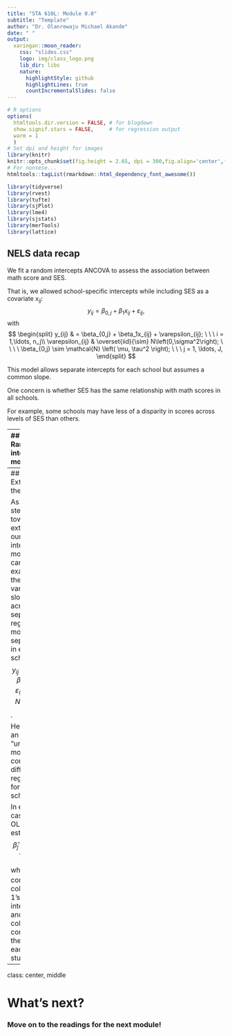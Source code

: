 ```yaml
---
title: "STA 610L: Module 0.0"
subtitle: "Template"
author: "Dr. Olanrewaju Michael Akande"
date: " "
output:
  xaringan::moon_reader:
    css: "slides.css"
    logo: img/class_logo.png
    lib_dir: libs
    nature:
      highlightStyle: github
      highlightLines: true
      countIncrementalSlides: false
---
```


```r
# R options
options(
  htmltools.dir.version = FALSE, # for blogdown
  show.signif.stars = FALSE,     # for regression output
  warm = 1
  )
# Set dpi and height for images
library(knitr)
knitr::opts_chunk$set(fig.height = 2.65, dpi = 300,fig.align='center',fig.show='hold',size='footnotesize', small.mar=TRUE) 
# For nonsese...
htmltools::tagList(rmarkdown::html_dependency_font_awesome())
```

```r
library(tidyverse)
library(rvest)
library(tufte)
library(sjPlot)
library(lme4)
library(sjstats)
library(merTools)
library(lattice)
```



## NELS data recap

We fit a random intercepts ANCOVA to assess the association between math score and SES.

That is, we allowed school-specific intercepts while including SES as a covariate $x_{ij}$:
$$y_{ij} = \beta_{0,j}+\beta_1x_{ij} + \varepsilon_{ij},$$
with
$$
\begin{split}
y_{ij} & = \beta_{0,j} + \beta_1x_{ij} + \varepsilon_{ij}; \ \ \ i = 1,\ldots, n_j\\
\varepsilon_{ij} & \overset{iid}{\sim} N\left(0,\sigma^2\right); \ \ \ \  \beta_{0,j} \sim \mathcal{N} \left( \mu, \tau^2 \right); \ \ \ j = 1, \ldots, J,
\end{split}
$$

This model allows separate intercepts for each school but assumes a common slope.

One concern is whether SES has the same relationship with math scores in all schools.

For example, some schools may have less of a disparity in scores across levels of SES than others.




---
## Random intercepts model


```r
load('data/nels.Rdata')
avmscore.schools <- tapply(nels$mscore,nels$school,mean,na.rm=TRUE)
id.schools <- names(avmscore.schools)
m <- length(id.schools)
nels$sesstd <- nels$ses/sd(nels$ses)
m5 <- lmer(mscore~sesstd+(1|school),data=nels)

xplot=seq(-2.9,2.3,by=.1)
yplot=rep(60,length(xplot))
plot(xplot,yplot,type="n",ylim=c(30,70),xlab="Standardized SES",ylab="Math Score")
for(school in 1:length(id.schools))
{
  yplot=coef(m5)$school[school,1]+coef(m5)$school[school,2]*xplot
  lines(xplot,yplot)
}
```



---
## Extending the model

As an initial step towards extending our random intercepts model, we can examine the variation in slopes across 685 separate regression models fit separately in each school:
$$y_{ij}=\beta_{0,j}+\beta_{1,j}x_{ij}+\varepsilon_{ij}, ~~ \varepsilon_{ij} \sim N(0,\sigma^2_j).$$.

Here, we fit an "unpooled" model with completely different regressions for each school.

In each case, the OLS estimaste
$$\widehat{\beta}_j=(X_j'X_j)^{-1}X_j'y_j,$$
where $X_j$ contains a column of 1's for the intercept and a column containing the SES of each student.







---

class: center, middle

# What's next?

### Move on to the readings for the next module!




